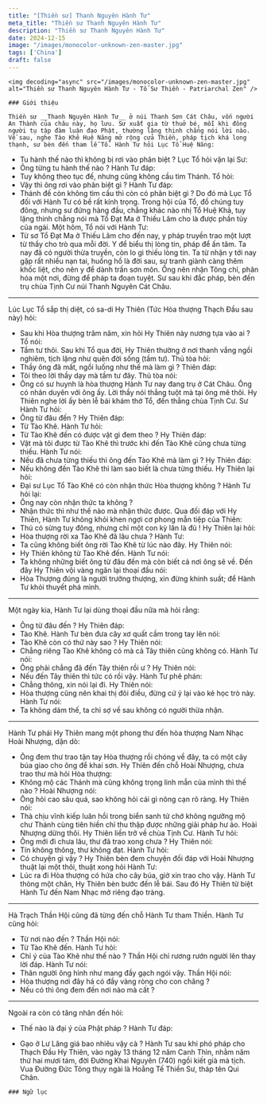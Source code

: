 ```yaml
---
title: "[Thiền sư] Thanh Nguyên Hành Tư"
meta_title: "Thiền sư Thanh Nguyên Hành Tư"
description: "Thiền sư Thanh Nguyên Hành Tư"
date: 2024-12-15
image: "/images/monocolor-unknown-zen-master.jpg"
tags: ['China']
draft: false
---
```


<div className="grid xl:grid-cols-8 lg:grid-cols-8 md:grid-cols-2 sm:grid-cols-2 xs:grid-cols-1 gap-8 bg-body dark:bg-darkmode-body">

  <div className="lg:col-span-3 md:col-span-1">

    <img decoding="async" src="/images/monocolor-unknown-zen-master.jpg" alt="Thiền sư Thanh Nguyên Hành Tư - Tổ Sư Thiền - Patriarchal Zen" />

    ### Giới thiệu

    Thiền sư __Thanh Nguyên Hành Tư__ ở núi Thanh Sơn Cát Châu, vốn người An Thành của châu này, họ lưu. Sư xuất gia từ thuở bé, mỗi khi đông người tụ tập đàm luận đạo Phật, thường lặng thinh chẳng nói lời nào. Về sau, nghe Tào Khê Huệ Năng mở rộng cửa Thiền, pháp tịch khá long thạnh, sư bèn đến tham lễ Tổ. Hành Tư hỏi Lục Tổ Huệ Năng:
- Tu hành thế nào thì không bị rơi vào phân biệt ? 
Lục Tổ hỏi vặn lại Sư:
- Ông từng tu hành thế nào ?
Hành Tư đáp:
- Tuy không theo tục đế, nhưng cũng không cầu tìm Thánh.
Tổ hỏi:
- Vậy thì ông rơi vào phân biệt gì ?
Hành Tư đáp:
- Thánh đế còn không tìm cầu thì còn có phân biệt gì ?
Do đó mà Lục Tổ đối với Hành Tư có bề rất kính trọng. Trong hội của Tổ, đồ chúng tuy đông, nhưng sư đứng hàng đầu, chẳng khác nào nhị Tổ Huệ Khả, tuy lặng thinh chẳng nói mà Tổ Đạt Ma ở Thiếu Lâm cho là được phần tủy của ngài.
Một hôm, Tổ nói với Hành Tư: 
- Từ sơ Tổ Đạt Ma ở Thiếu Lâm cho đến nay, y pháp truyền trao một lượt từ thầy cho trò qua mỗi đời. Y để biểu thị lòng tin, pháp để ấn tâm. Ta nay đã có người thừa truyền, còn lo gì thiếu lòng tin. Ta từ nhận y tới nay gặp rất nhiều nạn tai, huống hồ là đời sau, sự tranh giành càng thêm khốc liệt, cho nên y để dành trấn sơn môn. Ông nên nhận Tông chỉ, phân hóa một nơi, đừng để pháp ta đoạn tuyệt.
Sư sau khi đắc pháp, bèn đến trụ chùa Tịnh Cư núi Thanh Nguyên Cát Châu.
***
Lúc Lục Tổ sắp thị diệt, có sa-di Hy Thiên (Tức Hòa thượng Thạch Đầu sau này) hỏi:
- Sau khi Hòa thượng trăm năm, xin hỏi Hy Thiên này nương tựa vào ai ?
Tổ nói:
- Tầm tư thôi.
Sau khi Tổ qua đời, Hy Thiên thường ở nơi thanh vắng ngồi nghiêm, tịch lặng như quên đời sống (tầm tư). Thủ tòa hỏi: 
- Thầy ông đã mất, ngồi luống như thế mà làm gì ? 
Thiên đáp:
- Tôi theo lời thầy dạy mà tầm tư đây.
Thủ tòa nói:
- Ông có sư huynh là hòa thượng Hành Tư nay đang trụ ở Cát Châu. Ông có nhân duyên với ông ấy. Lời thầy nói thẳng tuột mà tại ông mê thôi.
Hy Thiên nghe lời ấy bèn lễ bái khám thờ Tổ, đến thẳng chùa Tịnh Cư. Sư Hành Tư hỏi:
- Ông từ đâu đến ?
Hy Thiên đáp:
- Từ Tào Khê.
Hành Tư hỏi:
- Từ Tào Khê đến có được vật gì đem theo ?
Hy Thiên đáp:
- Vật mà tôi được từ Tào Khê thì trước khi đến Tào Khê cũng chưa từng thiếu. 
Hành Tư nói:
- Nếu đã chưa từng thiếu thì ông đến Tào Khê mà làm gì ?
Hy Thiên đáp:
- Nếu không đến Tào Khê thì làm sao biết là chưa từng thiếu.
Hy Thiên lại hỏi:
- Đại sư Lục Tổ Tào Khê có còn nhận thức Hòa thượng không ?
Hành Tư hỏi lại:
- Ông nay còn nhận thức ta không ?
- Nhận thức thì như thế nào mà nhận thức được. 
Qua đối đáp với Hy Thiên, Hành Tư không khỏi khen ngợi cơ phong mẫn tiệp của Thiên:
- Thú có sừng tuy đông, nhưng chỉ một con kỳ lân là đủ !
Hy Thiên lại hỏi:
- Hòa thượng rời xa Tào Khê đã lâu chưa ?
Hành Tư:
- Ta cũng không biết ông rời Tào Khê từ lúc nào đây.
Hy Thiên nói:
- Hy Thiên không từ Tào Khê đến. 
Hành Tư nói:
- Ta không những biết ông từ đâu đến mà còn biết cả nơi ông sẽ về.
Đến đây Hy Thiên vội vàng ngăn lại thoại đầu nói:
- Hòa Thượng đúng là người trưởng thượng, xin đừng khinh suất; để Hành Tư khỏi thuyết phá mình.
***
Một ngày kia, Hành Tư lại dùng thoại đầu nữa mà hỏi rằng:
- Ông từ đâu đến ?
Hy Thiên đáp:
- Tào Khê.
Hành Tư bèn đưa cây xơ quất cầm trong tay lên nói:
- Tào Khê còn có thứ này sao ?
Hy Thiên nói:
- Chẳng riêng Tào Khê không có mà cả Tây thiên cũng không có.
Hành Tư nói:
- Ông phải chẳng đã đến Tây thiên rồi ư ?
Hy Thiên nói:
- Nếu đến Tây thiên thì tức có rồi vậy.
Hành Tư phê phán:
- Chẳng thông, xin nói lại đi. 
Hy Thiên nói:
- Hòa thượng cũng nên khai thị đôi điều, đừng cứ ỷ lại vào kẻ học trò này.
Hành Tư nói:
- Ta không dám thế, ta chỉ sợ về sau không có người thừa nhận.
***
Hành Tư phái Hy Thiên mang một phong thư đến hòa thượng Nam Nhạc Hoài Nhượng, dặn dò:
- Ông đem thư trao tận tay Hòa thượng rồi chóng về đây, ta có một cây búa giao cho ông để khai sơn.
Hy Thiên đến chỗ Hoài Nhượng, chưa trao thư mà hỏi Hòa thượng:
- Không mộ các Thánh mà cũng không trọng linh mẫn của mình thì thế nào ?
Hoài Nhượng nói:
- Ông hỏi cao sâu quá, sao không hỏi cái gì nông cạn rõ ràng.
Hy Thiên nói:
- Thà chịu vĩnh kiếp luân hồi trong biển sanh tử chớ không ngưỡng mộ chư Thánh cùng tiên hiền chỉ thu thập được những giải pháp hư ảo.
Hoài Nhượng dừng thôi. Hy Thiên liền trở về chùa Tịnh Cư.
Hành Tư hỏi:
- Ông mới đi chưa lâu, thư đã trao xong chưa ?
Hy Thiên nói:
- Tín không thông, thư không đạt.
Hành Tư hỏi:
- Có chuyện gì vậy ?
Hy Thiên bèn đem chuyện đối đáp với Hoài Nhượng thuật lại một thôi, thuật xong hỏi Hành Tư: 
- Lúc ra đi Hòa thượng có hứa cho cây búa, giờ xin trao cho vậy.
Hành Tư thòng một chân, Hy Thiên bèn bước đến lễ bái. Sau đó Hy Thiên từ biệt Hành Tư đến Nam Nhạc mở riêng đạo tràng.
***
Hà Trạch Thần Hội cũng đã từng đến chỗ Hành Tư tham Thiền. Hành Tư cũng hỏi:
- Từ nơi nào đến ?
Thần Hội nói:
- Từ Tào Khê đến.
Hành Tư hỏi:
- Chỉ ý của Tào Khê như thế nào ?
Thần Hội chỉ rương rướn người lên thay lời đáp. Hành Tư nói:
- Thân người ông hình như mang đầy gạch ngói vậy.
Thần Hội nói:
- Hòa thượng nơi đây há có đầy vàng ròng cho con chăng ?
- Nếu có thì ông đem đến nơi nào mà cất ?
***
Ngoài ra còn có tăng nhân đến hỏi: 
- Thế nào là đại ý của Phật pháp ?
Hành Tư đáp:
- Gạo ở Lư Lăng giá bao nhiêu vậy cà ?
Hành Tư sau khi phó pháp cho Thạch Đầu Hy Thiên, vào ngày 13 tháng 12 năm Canh Thìn, nhằm năm thứ hai mươi tám, đời Đường Khai Nguyên (740) ngồi kiết già mà tịch. Vua Đường Đức Tông thụy ngài là Hoằng Tế Thiền Sư, tháp tên Qui Chân. 

  </div>

  <div className="lg:col-span-5 md:col-span-1">

      ### Ngữ lục

   
    <Notice type="warning" title="cảnh ngữ">

    </Notice>

    <Notice type="tip" title="tác phẩm">

    </Notice>

    <Notice type="info" title="thông tin khác">

    </Notice>

  </div>

</div>
